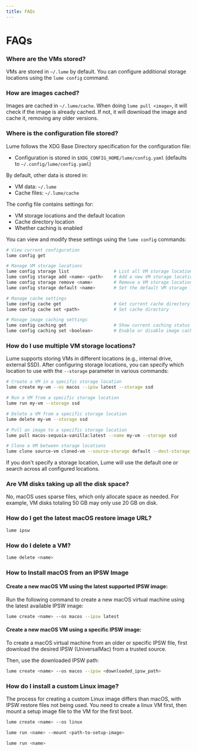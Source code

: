 ```yaml
---
title: FAQs
---
```


# FAQs

### Where are the VMs stored?

VMs are stored in `~/.lume` by default. You can configure additional storage locations using the `lume config` command.

### How are images cached?

Images are cached in `~/.lume/cache`. When doing `lume pull <image>`, it will check if the image is already cached. If not, it will download the image and cache it, removing any older versions.

### Where is the configuration file stored?

Lume follows the XDG Base Directory specification for the configuration file:

- Configuration is stored in `$XDG_CONFIG_HOME/lume/config.yaml` (defaults to `~/.config/lume/config.yaml`)

By default, other data is stored in:

- VM data: `~/.lume`
- Cache files: `~/.lume/cache`

The config file contains settings for:

- VM storage locations and the default location
- Cache directory location
- Whether caching is enabled

You can view and modify these settings using the `lume config` commands:

```bash
# View current configuration
lume config get

# Manage VM storage locations
lume config storage list                 # List all VM storage locations
lume config storage add <name> <path>    # Add a new VM storage location
lume config storage remove <name>        # Remove a VM storage location
lume config storage default <name>       # Set the default VM storage location

# Manage cache settings
lume config cache get                    # Get current cache directory
lume config cache set <path>             # Set cache directory

# Manage image caching settings
lume config caching get                  # Show current caching status
lume config caching set <boolean>        # Enable or disable image caching
```

### How do I use multiple VM storage locations?

Lume supports storing VMs in different locations (e.g., internal drive, external SSD). After configuring storage locations, you can specify which location to use with the `--storage` parameter in various commands:

```bash
# Create a VM in a specific storage location
lume create my-vm --os macos --ipsw latest --storage ssd

# Run a VM from a specific storage location
lume run my-vm --storage ssd

# Delete a VM from a specific storage location
lume delete my-vm --storage ssd

# Pull an image to a specific storage location
lume pull macos-sequoia-vanilla:latest --name my-vm --storage ssd

# Clone a VM between storage locations
lume clone source-vm cloned-vm --source-storage default --dest-storage ssd
```

If you don't specify a storage location, Lume will use the default one or search across all configured locations.

### Are VM disks taking up all the disk space?

No, macOS uses sparse files, which only allocate space as needed. For example, VM disks totaling 50 GB may only use 20 GB on disk.

### How do I get the latest macOS restore image URL?

```bash
lume ipsw
```

### How do I delete a VM?

```bash
lume delete <name>
```

### How to Install macOS from an IPSW Image

#### Create a new macOS VM using the latest supported IPSW image:

Run the following command to create a new macOS virtual machine using the latest available IPSW image:

```bash
lume create <name> --os macos --ipsw latest
```

#### Create a new macOS VM using a specific IPSW image:

To create a macOS virtual machine from an older or specific IPSW file, first download the desired IPSW (UniversalMac) from a trusted source.

Then, use the downloaded IPSW path:

```bash
lume create <name> --os macos --ipsw <downloaded_ipsw_path>
```

### How do I install a custom Linux image?

The process for creating a custom Linux image differs than macOS, with IPSW restore files not being used. You need to create a linux VM first, then mount a setup image file to the VM for the first boot.

```bash
lume create <name> --os linux

lume run <name> --mount <path-to-setup-image>

lume run <name>
```
